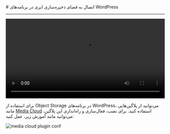 

<Layout>
<Head>
<title>مستندات اتصال به Object Storage در WordPress - لیارا</title>
<meta property="og:title" content="مستندات خدمات رایانش ابری لیارا" />
<meta property="og:description" content="مستندات مربوط به اتصال به فضای ذخیره‌سازی ابری یا Object Storage با AWS SDK S3 در WordPress در لیارا"  />
<meta property="og:image" content="https://media.liara.ir/logos/liara-poster.jpg" />
</Head>
# اتصال به فضای ذخیره‌سازی ابری در برنامه‌های WordPress
<hr className="mb-2" />

<video
  src="https://media.liara.ir/wordpress/wordpress-object-storage.mp4"
  controls="controls"
  className="block w-full"
  width="100%"
/>
<br />

برای استفاده از Object Storage در برنامه‌های WordPress، می‌توانید از 
پلاگین‌هایی مانند <a href="https://wordpress.org/plugins/ilab-media-tools/" className="text-[#2196f3] "><Important>Media Cloud</Important></a> استفاده کنید.
برای نصب، فعال‌سازی و راه‌اندازی این پلاگین، می‌توانید مانند آموزش زیر، عمل کنید:

<div className="h-2" />
<img src="https://media.liara.ir/docs/config-media-cloud-wordpress-object-storage.gif" alt="media cloud plugin conf" />
<div className="h-2" />

</Layout>